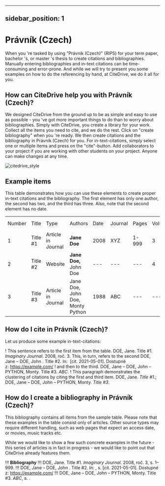 
---
sidebar_position: 1
---

# Právník (Czech)

When you 're tasked by using "Právník (Czech)" (RIPS) for your term paper, bachelor 's, or master 's thesis to create citations and bibliographies.
Manually entering bibliographies and in-text citations can be time-consuming and error-prone. And while we will try to present you some examples on how to do the referencing by hand, at CiteDrive, we do it all for you.

<!---
## About  Právník (Czech)

* Title: Právník (Czech)
* Short Title (Id): RIPS)
* Authors: Právník (Czech)
* Download: Právník (Czech)
 --->

## How can CiteDrive help you with Právník (Czech)?

We designed CiteDrive from the ground up to be as simple and easy to use as possible - you 've got more important things to do than to worry about bibliographies. Simply with CiteDrive, you create a library for your work. Collect all the items you need to cite, and we do the rest. Click on "create bibliography" when you 're ready. We then create citations and the bibliography in Právník (Czech) for you. For in-text-citations, simply select one or multiple items and press on the "cite"-button. Add collaborators to your project if you are working with other students on your project. Anyone can make changes at any time.


![citedrive_style](images/pravnik-czech.svg "Choose Právník (Czech) in the CiteDrive App")


## Example items

This table demonstrates how you can use these elements to create proper in-text citations and the bibliography. The first element has only one author, the second has two, and the third has three. Also, note that the second element has no date.


<table>
  <tr>
   <td>Number
   </td>
   <td>Title
   </td>
   <td>Type
   </td>
   <td>Authors
   </td>
   <td>Date
   </td>
   <td>Journal
   </td>
   <td>Pages
   </td>
   <td>Volume
   </td>
   <td>Issue
   </td>
   <td>Access Date
   </td>
  </tr>
  <tr>
   <td>1
   </td>
   <td>Title #1
   </td>
   <td>Article in Journal
   </td>
   <td><strong>Jane Doe</strong>
   </td>
   <td>2008
   </td>
   <td>XYZ
   </td>
   <td>1-999
   </td>
   <td>3
   </td>
   <td>2
   </td>
   <td>--
   </td>
  </tr>
  <tr>
   <td>
2
   </td>
   <td>Title #2
   </td>
   <td>Website
   </td>
   <td><strong>Jane Doe, </strong>John Doe
   </td>
   <td>---
   </td>
   <td>---
   </td>
   <td>---
   </td>
   <td>4
   </td>
   <td>---
   </td>
   <td>2020-05-01
   </td>
  </tr>
  <tr>
   <td>3
   </td>
   <td>Title #3
   </td>
   <td>Article in Journal
   </td>
   <td>Jane Doe, John Doe, Monty Python
   </td>
   <td>1988
   </td>
   <td>ABC
   </td>
   <td>---
   </td>
   <td>---
   </td>
   <td>16
   </td>
   <td>---
   </td>
  </tr>
</table>



## How do I cite in  Právník (Czech)?

Let us produce some example in-text-citations:

! This sentence refers to the first item from the table. DOE, Jane. Title #1. <i>Imaginary Journal</i>. 2008, roč. 3. This, in turn, refers to the second DOE, Jane – DOE, John . Title #2. In:  [cit. 2021-05-01]. Dostupné z: <https://example.com/>
! and then to the third.  DOE, Jane – DOE, John – PYTHON, Monty. Title #3. <i>ABC</i>.
! This paragraph demonstrates the clustering of citations by citing the first and third item. DOE, Jane. <i>Title #1</i>.; DOE, Jane – DOE, John – PYTHON, Monty. <i>Title #3</i>.



## How do I create a bibliography in Právník (Czech)?

This bibliography contains all items from the sample table. Please note that these examples in the table consist only of articles. Other source types may require different handling, such as web pages that expect an access date, or movies, music tracks etc.

While we would like to show a few such concrete examples in the future - this series of articles is in fact in progress - we would like to point out that CiteDrive already features them.


!!! **Bibliography**
!!! DOE, Jane. Title #1. <i>Imaginary Journal</i>. 2008, roč. 3, s. 1–999.
!!! DOE, Jane – DOE, John . Title #2. In: , s.  [cit. 2021-05-01]. Dostupné z: <https://example.com/>
!!! DOE, Jane – DOE, John – PYTHON, Monty. Title #3. <i>ABC</i>, s. .


```
        